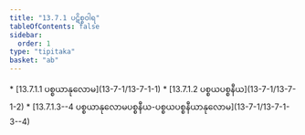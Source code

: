 ```yaml
---
title: "13.7.1 ပဋိစ္စဝါရ"
tableOfContents: false
sidebar:
  order: 1
type: "tipitaka"
basket: "ab"
---
```



<DynamicBreadcrumb />



<TableOfContents>
* [13.7.1.1 ပစ္စယာနုလောမ](13-7-1/13-7-1-1)
* [13.7.1.2 ပစ္စယပစ္စနီယ](13-7-1/13-7-1-2)
* [13.7.1.3--4 ပစ္စယာနုလောမပစ္စနီယ-ပစ္စယပစ္စနီယာနုလောမ](13-7-1/13-7-1-3--4)
</TableOfContents>